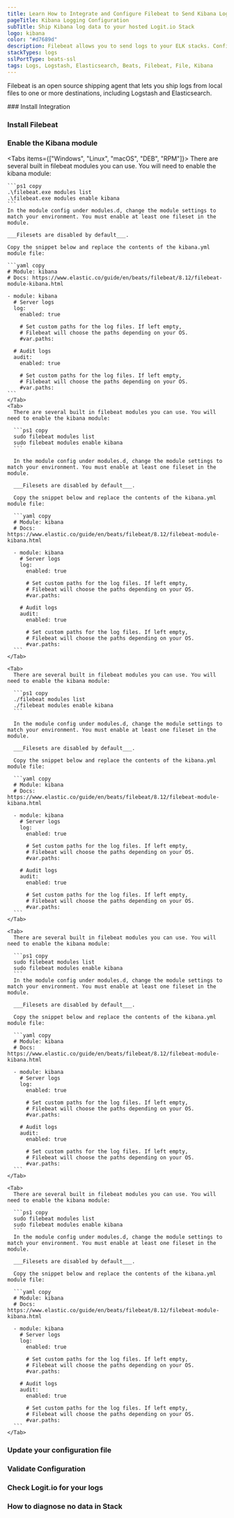 ```yaml
---
title: Learn How to Integrate and Configure Filebeat to Send Kibana Logs
pageTitle: Kibana Logging Configuration
subTitle: Ship Kibana log data to your hosted Logit.io Stack
logo: kibana
color: "#d7689d"
description: Filebeat allows you to send logs to your ELK stacks. Configure Filebeat to send Kibana logs to Logstash and Elasticsearch.  
stackTypes: logs
sslPortType: beats-ssl
tags: Logs, Logstash, Elasticsearch, Beats, Filebeat, File, Kibana
---
```


Filebeat is an open source shipping agent that lets you ship logs from local files to one or more destinations, 
including Logstash and Elasticsearch.

<Steps>
  ### Install Integration
  <InstallIntegration/>

  ### Install Filebeat

  <InstallFilebeat />

  ### Enable the Kibana module

  <Tabs items={["Windows", "Linux", "macOS", "DEB", "RPM"]}>
    <Tab>
    There are several built in filebeat modules you can use. You will need to enable the kibana module:

    ```ps1 copy
    .\filebeat.exe modules list
    .\filebeat.exe modules enable kibana
    ```
    In the module config under modules.d, change the module settings to match your environment. You must enable at least one fileset in the module. 
    
    ___Filesets are disabled by default___.

    Copy the snippet below and replace the contents of the kibana.yml module file:

    ```yaml copy
    # Module: kibana
    # Docs: https://www.elastic.co/guide/en/beats/filebeat/8.12/filebeat-module-kibana.html

    - module: kibana
      # Server logs
      log:
        enabled: true

        # Set custom paths for the log files. If left empty,
        # Filebeat will choose the paths depending on your OS.
        #var.paths:

      # Audit logs
      audit:
        enabled: true

        # Set custom paths for the log files. If left empty,
        # Filebeat will choose the paths depending on your OS.
        #var.paths:
    ```
    </Tab>
    <Tab>
      There are several built in filebeat modules you can use. You will need to enable the kibana module:

      ```ps1 copy
      sudo filebeat modules list
      sudo filebeat modules enable kibana
      ```

      In the module config under modules.d, change the module settings to match your environment. You must enable at least one fileset in the module. 
      
      ___Filesets are disabled by default___.

      Copy the snippet below and replace the contents of the kibana.yml module file:

      ```yaml copy
      # Module: kibana
      # Docs: https://www.elastic.co/guide/en/beats/filebeat/8.12/filebeat-module-kibana.html

      - module: kibana
        # Server logs
        log:
          enabled: true

          # Set custom paths for the log files. If left empty,
          # Filebeat will choose the paths depending on your OS.
          #var.paths:

        # Audit logs
        audit:
          enabled: true

          # Set custom paths for the log files. If left empty,
          # Filebeat will choose the paths depending on your OS.
          #var.paths:
      ```
    </Tab>

    <Tab>
      There are several built in filebeat modules you can use. You will need to enable the kibana module:

      ```ps1 copy
      ./filebeat modules list
      ./filebeat modules enable kibana
      ```

      In the module config under modules.d, change the module settings to match your environment. You must enable at least one fileset in the module. 
      
      ___Filesets are disabled by default___.

      Copy the snippet below and replace the contents of the kibana.yml module file:

      ```yaml copy
      # Module: kibana
      # Docs: https://www.elastic.co/guide/en/beats/filebeat/8.12/filebeat-module-kibana.html

      - module: kibana
        # Server logs
        log:
          enabled: true

          # Set custom paths for the log files. If left empty,
          # Filebeat will choose the paths depending on your OS.
          #var.paths:

        # Audit logs
        audit:
          enabled: true

          # Set custom paths for the log files. If left empty,
          # Filebeat will choose the paths depending on your OS.
          #var.paths:
      ```
    </Tab>

    <Tab>
      There are several built in filebeat modules you can use. You will need to enable the kibana module:

      ```ps1 copy
      sudo filebeat modules list
      sudo filebeat modules enable kibana
      ```
      In the module config under modules.d, change the module settings to match your environment. You must enable at least one fileset in the module. 
      
      ___Filesets are disabled by default___.

      Copy the snippet below and replace the contents of the kibana.yml module file:

      ```yaml copy
      # Module: kibana
      # Docs: https://www.elastic.co/guide/en/beats/filebeat/8.12/filebeat-module-kibana.html

      - module: kibana
        # Server logs
        log:
          enabled: true

          # Set custom paths for the log files. If left empty,
          # Filebeat will choose the paths depending on your OS.
          #var.paths:

        # Audit logs
        audit:
          enabled: true

          # Set custom paths for the log files. If left empty,
          # Filebeat will choose the paths depending on your OS.
          #var.paths:
      ```
    </Tab>

    <Tab>
      There are several built in filebeat modules you can use. You will need to enable the kibana module:

      ```ps1 copy
      sudo filebeat modules list
      sudo filebeat modules enable kibana
      ```
      In the module config under modules.d, change the module settings to match your environment. You must enable at least one fileset in the module. 
      
      ___Filesets are disabled by default___.
      
      Copy the snippet below and replace the contents of the kibana.yml module file:

      ```yaml copy
      # Module: kibana
      # Docs: https://www.elastic.co/guide/en/beats/filebeat/8.12/filebeat-module-kibana.html

      - module: kibana
        # Server logs
        log:
          enabled: true

          # Set custom paths for the log files. If left empty,
          # Filebeat will choose the paths depending on your OS.
          #var.paths:

        # Audit logs
        audit:
          enabled: true

          # Set custom paths for the log files. If left empty,
          # Filebeat will choose the paths depending on your OS.
          #var.paths:
      ```
    </Tab>
  </Tabs>

  ### Update your configuration file

  <UpdateFilebeatConfigFile />

  ### Validate Configuration

  <ValidateBeat beatname="filebeat" />

  ### Check Logit.io for your logs
  <LaunchStack utmMedium="logs" utmCampaign="kibana" source="kibana" />

  ### How to diagnose no data in Stack

  <DiagnoseNoData />


</Steps>